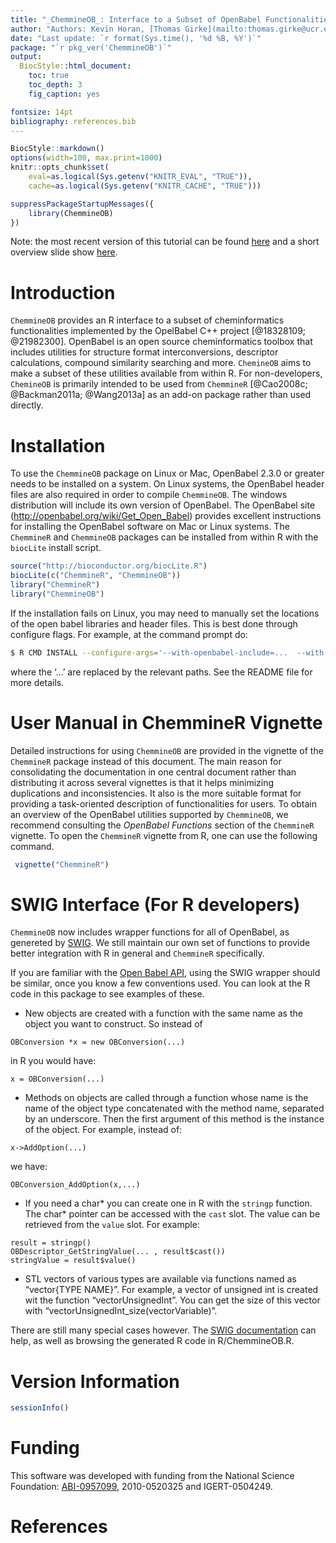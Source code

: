 ```yaml
---
title: "_ChemmineOB_: Interface to a Subset of OpenBabel Functionalities"
author: "Authors: Kevin Horan, [Thomas Girke](mailto:thomas.girke@ucr.edu)"
date: "Last update: `r format(Sys.time(), '%d %B, %Y')`" 
package: "`r pkg_ver('ChemmineOB')`"
output:
  BiocStyle::html_document:
    toc: true
    toc_depth: 3
    fig_caption: yes

fontsize: 14pt
bibliography: references.bib
---
```

<!--
%% \VignetteEngine{knitr::rmarkdown}
%% \VignetteEncoding{UTF-8}
%\VignetteIndexEntry{ChemmineOB}
%% \VignetteKeywords{cheminformatics, structural searching, clustering}
%% \VignettePackage{ChemmineOB}
-->

<!---
- Compile from command-line
echo "rmarkdown::render('ChemmineOB.Rmd')" | R -slave; R CMD Stangle ChemmineOB.Rmd

- Commit to github
git commit -am "some edits"; git push -u origin master

- To customize font size and other style features, add this line to output section in preamble:  
    css: style.css
-->

```r
BiocStyle::markdown()
options(width=100, max.print=1000)
knitr::opts_chunk$set(
    eval=as.logical(Sys.getenv("KNITR_EVAL", "TRUE")),
    cache=as.logical(Sys.getenv("KNITR_CACHE", "TRUE")))
```

```r
suppressPackageStartupMessages({
    library(ChemmineOB)
})
```

Note: the most recent version of this tutorial can be found <a href="https://htmlpreview.github.io/?https://github.com/girke-lab/ChemmineOB/blob/master/vignettes/ChemmineOB.html">here</a> and a short overview slide show [here](http://faculty.ucr.edu/~tgirke/HTML_Presentations/Manuals/Workshop_Dec_5_8_2014/Rcheminfo/Cheminfo.pdf).


# Introduction

`ChemmineOB` provides an R interface to a subset of
cheminformatics functionalities implemented by the OpelBabel C++ project
[@18328109; @21982300]. OpenBabel is an open source
cheminformatics toolbox that includes utilities for structure format
interconversions, descriptor calculations, compound similarity searching
and more. `ChemineOB` aims to make a subset of these
utilities available from within R. For non-developers,
`ChemineOB` is primarily intended to be used from
`ChemmineR` [@Cao2008c; @Backman2011a; @Wang2013a] as an add-on package 
rather than used directly.

# Installation

To use the `ChemmineOB` package on Linux or Mac, OpenBabel
2.3.0 or greater needs to be installed on a system. On Linux systems,
the OpenBabel header files are also required in order to compile `ChemmineOB`. The windows distribution
will include its own version of OpenBabel. The OpenBabel site
(<http://openbabel.org/wiki/Get_Open_Babel>) provides excellent
instructions for installing the OpenBabel software on Mac or Linux
systems. The `ChemmineR` and `ChemmineOB`
packages can be installed from within R with the
`biocLite` install script.

```r
source("http://bioconductor.org/biocLite.R") 
biocLite(c("ChemmineR", "ChemmineOB")) 
library("ChemmineR") 
library("ChemmineOB") 
```


If the installation fails on Linux, you may need to manually set the
locations of the open babel libraries and header files. This is best
done through configure flags. For example, at the command prompt do:

```Bash
$ R CMD INSTALL --configure-args='--with-openbabel-include=...  --with-openbabel-lib=...' <ChemmineOB package file>
```

where the '...' are replaced by the relevant paths. See the README file
for more details.

# User Manual in ChemmineR Vignette

Detailed instructions for using `ChemmineOB` are provided
in the vignette of the `ChemmineR` package instead of this
document. The main reason for consolidating the documentation in one
central document rather than distributing it across several vignettes is
that it helps minimizing duplications and inconsistencies. It also is
the more suitable format for providing a task-oriented description of
functionalities for users. To obtain an overview of the OpenBabel
utilities supported by `ChemmineOB`, we recommend
consulting the *OpenBabel Functions* section of the
`ChemmineR` vignette. To open the `ChemmineR`
vignette from R, one can use the following command.

```r
 vignette("ChemmineR") 
```

# SWIG Interface (For R developers)

`ChemmineOB` now includes wrapper functions for all of OpenBabel, as genereted by
[SWIG](http://www.swig.org). We still maintain our own set of functions to provide 
better integration with R in general and `ChemmineR` specifically. 

If you are familiar with the [Open Babel API](http://openbabel.org/api/2.3/), using the SWIG wrapper should be
similar, once you know a few conventions used. You can look at the R code in this
package to see examples of these.

- New objects are created with a function with the same name as the object you
  want to construct. So instead of 

```
OBConversion *x = new OBConversion(...)
```

  in R you would have:

```
x = OBConversion(...)
```
 
- Methods on objects are called through a function whose name is the name of the 
  object type concatenated with the method name, separated by an underscore. Then the
first argument of this method is the instance of the object. For example,
 instead of:

```
x->AddOption(...)
```

we have:

```
OBConversion_AddOption(x,...)
```

- If you need a char* you can create one in R with the `stringp` function.
  The char* pointer can be accessed with the `cast` slot. The value can
  be retrieved from the `value` slot. For example:

```
result = stringp()
OBDescriptor_GetStringValue(... , result$cast())
stringValue = result$value()
```

- STL vectors of various types are available via functions named as "vector{TYPE NAME}". For example,
  a vector of unsigned int is created wit the function "vectorUnsignedInt". You can get the size of 
  this vector with "vectorUnsignedInt_size(vectorVariable)".

There are still many special cases however. The [SWIG documentation](http://www.swig.org/Doc2.0/SWIGDocumentation.html)
can help, as well as browsing the generated R code in R/ChemmineOB.R.

# Version Information

```r
sessionInfo()
```

# Funding

This software was developed with funding from the National Science
Foundation:
[ABI-0957099](http://www.nsf.gov/awardsearch/showAward.do?AwardNumber=0957099),
2010-0520325 and IGERT-0504249.

# References

